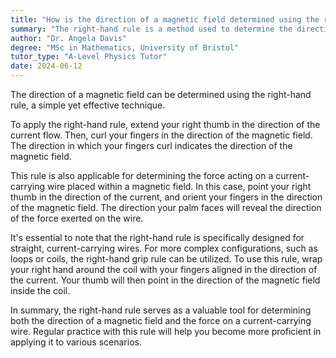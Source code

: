 ```yaml
---
title: "How is the direction of a magnetic field determined using the right-hand rule?"
summary: "The right-hand rule is a method used to determine the direction of a magnetic field."
author: "Dr. Angela Davis"
degree: "MSc in Mathematics, University of Bristol"
tutor_type: "A-Level Physics Tutor"
date: 2024-06-12
---
```


The direction of a magnetic field can be determined using the right-hand rule, a simple yet effective technique.

To apply the right-hand rule, extend your right thumb in the direction of the current flow. Then, curl your fingers in the direction of the magnetic field. The direction in which your fingers curl indicates the direction of the magnetic field.

This rule is also applicable for determining the force acting on a current-carrying wire placed within a magnetic field. In this case, point your right thumb in the direction of the current, and orient your fingers in the direction of the magnetic field. The direction your palm faces will reveal the direction of the force exerted on the wire.

It's essential to note that the right-hand rule is specifically designed for straight, current-carrying wires. For more complex configurations, such as loops or coils, the right-hand grip rule can be utilized. To use this rule, wrap your right hand around the coil with your fingers aligned in the direction of the current. Your thumb will then point in the direction of the magnetic field inside the coil.

In summary, the right-hand rule serves as a valuable tool for determining both the direction of a magnetic field and the force on a current-carrying wire. Regular practice with this rule will help you become more proficient in applying it to various scenarios.
    